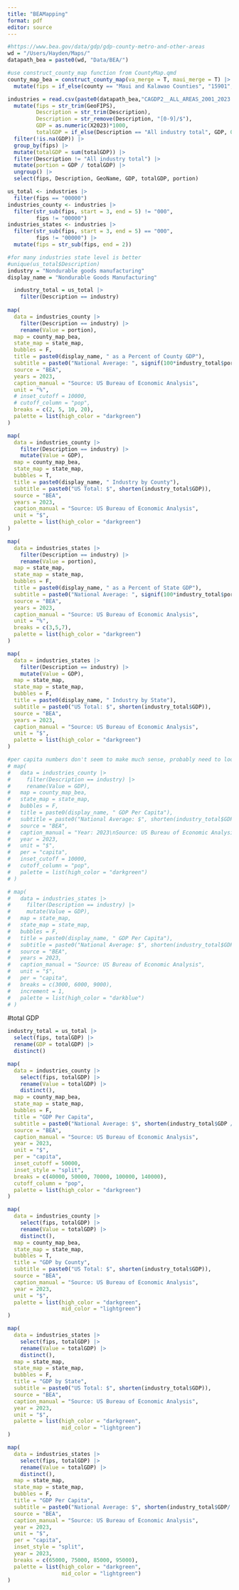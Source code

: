 ```yaml
---
title: "BEAMapping"
format: pdf
editor: source
---
```


```r
#https://www.bea.gov/data/gdp/gdp-county-metro-and-other-areas
wd = "/Users/Hayden/Maps/"
datapath_bea = paste0(wd, "Data/BEA/")

#use construct_county_map function from CountyMap.qmd
county_map_bea = construct_county_map(va_merge = T, maui_merge = T) |>
  mutate(fips = if_else(county == "Maui and Kalawao Counties", "15901", fips))
```

```r
industries = read.csv(paste0(datapath_bea,"CAGDP2__ALL_AREAS_2001_2023.csv")) |>
  mutate(fips = str_trim(GeoFIPS),
         Description = str_trim(Description),
         Description = str_remove(Description, "[0-9]/$"),
         GDP = as.numeric(X2023)*1000,
         totalGDP = if_else(Description == "All industry total", GDP, 0))|> #now it's measured in millions to prevent overflow
  filter(!is.na(GDP)) |>
  group_by(fips) |>
  mutate(totalGDP = sum(totalGDP)) |>
  filter(Description != "All industry total") |>
  mutate(portion = GDP / totalGDP) |>
  ungroup() |>
  select(fips, Description, GeoName, GDP, totalGDP, portion)

us_total <- industries |>
  filter(fips == "00000")
industries_county <- industries |>
  filter(str_sub(fips, start = 3, end = 5) != "000",
         fips != "00000")
industries_states <- industries |>
  filter(str_sub(fips, start = 3, end = 5) == "000",
         fips != "00000") |>
  mutate(fips = str_sub(fips, end = 2))
```


```r
#for many industries state level is better
#unique(us_total$Description)
industry = "Nondurable goods manufacturing"
display_name = "Nondurable Goods Manufacturing"

  industry_total = us_total |> 
    filter(Description == industry)
  
map(
  data = industries_county |>
    filter(Description == industry) |>
    rename(Value = portion),
  map = county_map_bea,
  state_map = state_map,
  bubbles = F,
  title = paste0(display_name, " as a Percent of County GDP"),
  subtitle = paste0("National Average: ", signif(100*industry_total$portion, 2), "%"),
  source = "BEA",
  years = 2023,
  caption_manual = "Source: US Bureau of Economic Analysis",
  unit = "%",
  # inset_cutoff = 10000,
  # cutoff_column = "pop",
  breaks = c(2, 5, 10, 20),
  palette = list(high_color = "darkgreen")
)

map(
  data = industries_county |>
    filter(Description == industry) |>
    mutate(Value = GDP),
  map = county_map_bea,
  state_map = state_map,
  bubbles = T,
  title = paste0(display_name, " Industry by County"),
  subtitle = paste0("US Total: $", shorten(industry_total$GDP)),
  source = "BEA",
  years = 2023,
  caption_manual = "Source: US Bureau of Economic Analysis",
  unit = "$",
  palette = list(high_color = "darkgreen")
)

map(
  data = industries_states |>
    filter(Description == industry) |>
    rename(Value = portion),
  map = state_map,
  state_map = state_map,
  bubbles = F,
  title = paste0(display_name, " as a Percent of State GDP"),
  subtitle = paste0("National Average: ", signif(100*industry_total$portion, 2), "%"),
  source = "BEA",
  years = 2023,
  caption_manual = "Source: US Bureau of Economic Analysis",
  unit = "%",
  breaks = c(3,5,7),
  palette = list(high_color = "darkgreen")
)

map(
  data = industries_states |>
    filter(Description == industry) |>
    mutate(Value = GDP),
  map = state_map,
  state_map = state_map,
  bubbles = F,
  title = paste0(display_name, " Industry by State"),
  subtitle = paste0("US Total: $", shorten(industry_total$GDP)),
  source = "BEA",
  years = 2023,
  caption_manual = "Source: US Bureau of Economic Analysis",
  unit = "$",
  palette = list(high_color = "darkgreen")
)

#per capita numbers don't seem to make much sense, probably need to look at payroll instead of comparing to resident population
# map(
#   data = industries_county |>
#     filter(Description == industry) |>
#     rename(Value = GDP),
#   map = county_map_bea,
#   state_map = state_map,
#   bubbles = F,
#   title = paste0(display_name, " GDP Per Capita"),
#   subtitle = paste0("National Average: $", shorten(industry_total$GDP / sum(county_map$pop))),
#   source = "BEA",
#   caption_manual = "Year: 2023\nSource: US Bureau of Economic Analysis",
#   year = 2023,
#   unit = "$",
#   per = "capita",
#   inset_cutoff = 10000,
#   cutoff_column = "pop",
#   palette = list(high_color = "darkgreen")
# )

# map(
#   data = industries_states |>
#     filter(Description == industry) |>
#     mutate(Value = GDP),
#   map = state_map,
#   state_map = state_map,
#   bubbles = F,
#   title = paste0(display_name, " GDP Per Capita"),
#   subtitle = paste0("National Average: $", shorten(industry_total$GDP/ sum(county_map$pop))),
#   source = "BEA",
#   years = 2023,
#   caption_manual = "Source: US Bureau of Economic Analysis",
#   unit = "$",
#   per = "capita",
#   breaks = c(3000, 6000, 9000),
#   increment = 1,
#   palette = list(high_color = "darkblue")
# )
```


#total GDP
```r
industry_total = us_total |>
  select(fips, totalGDP) |>
  rename(GDP = totalGDP) |>
  distinct()

map(
  data = industries_county |>
    select(fips, totalGDP) |>
    rename(Value = totalGDP) |>
    distinct(),
  map = county_map_bea,
  state_map = state_map,
  bubbles = F,
  title = "GDP Per Capita",
  subtitle = paste0("National Average: $", shorten(industry_total$GDP / sum(county_map$pop))),
  source = "BEA",
  caption_manual = "Source: US Bureau of Economic Analysis",
  year = 2023,
  unit = "$",
  per = "capita",
  inset_cutoff = 50000,
  inset_style = "split",
  breaks = c(40000, 50000, 70000, 100000, 140000),
  cutoff_column = "pop",
  palette = list(high_color = "darkgreen")
)

map(
  data = industries_county |>
    select(fips, totalGDP) |>
    rename(Value = totalGDP) |>
    distinct(),
  map = county_map_bea,
  state_map = state_map,
  bubbles = T,
  title = "GDP by County",
  subtitle = paste0("US Total: $", shorten(industry_total$GDP)),
  source = "BEA",
  caption_manual = "Source: US Bureau of Economic Analysis",
  year = 2023,
  unit = "$",
  palette = list(high_color = "darkgreen",
                 mid_color = "lightgreen")
)

map(
  data = industries_states |>
    select(fips, totalGDP) |>
    rename(Value = totalGDP) |>
    distinct(),
  map = state_map,
  state_map = state_map,
  bubbles = F,
  title = "GDP by State",
  subtitle = paste0("US Total: $", shorten(industry_total$GDP)),
  source = "BEA",
  caption_manual = "Source: US Bureau of Economic Analysis",
  year = 2023,
  unit = "$",
  palette = list(high_color = "darkgreen",
                 mid_color = "lightgreen")
)

map(
  data = industries_states |>
    select(fips, totalGDP) |>
    rename(Value = totalGDP) |>
    distinct(),
  map = state_map,
  state_map = state_map,
  bubbles = F,
  title = "GDP Per Capita",
  subtitle = paste0("National Average: $", shorten(industry_total$GDP/ sum(county_map$pop))),
  source = "BEA",
  caption_manual = "Source: US Bureau of Economic Analysis",
  year = 2023,
  unit = "$",
  per = "capita",
  inset_style = "split",
  year = 2023,
  breaks = c(65000, 75000, 85000, 95000),
  palette = list(high_color = "darkgreen",
                 mid_color = "lightgreen")
)
```

